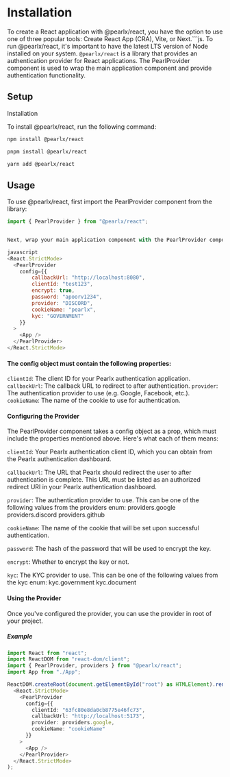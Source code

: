 # Installation

To create a React application with @pearlx/react, you have the option to use one of three popular tools: Create React App (CRA), Vite, or Next.```js. To run @pearlx/react, it's important to have the latest LTS version of Node installed on your system.
`@pearlx/react` is a library that provides an authentication provider for React applications. The PearlProvider component is used to wrap the main application component and provide authentication functionality.


## Setup

Installation

To install @pearlx/react, run the following command:

```bash
npm install @pearlx/react

pnpm install @pearlx/react

yarn add @pearlx/react
```


## Usage

To use @pearlx/react, first import the PearlProvider component from the library:

```js
import { PearlProvider } from "@pearlx/react";


Next, wrap your main application component with the PearlProvider component, passing in the required config object:

javascript
<React.StrictMode>
  <PearlProvider
    config={{
        callbackUrl: "http://localhost:8080",
        clientId: "test123",
        encrypt: true,
        password: "apoorv1234",
        provider: "DISCORD",
        cookieName: "pearlx",
        kyc: "GOVERNMENT"
    }}
  >
    <App />
  </PearlProvider>
</React.StrictMode>
```

#### The config object must contain the following properties:

`clientId`: The client ID for your Pearlx authentication application.
`callbackUrl`: The callback URL to redirect to after authentication.
`provider`: The authentication provider to use (e.g. Google, Facebook, etc.).
`cookieName`: The name of the cookie to use for authentication.

#### Configuring the Provider

The PearlProvider component takes a config object as a prop, which must include the properties mentioned above. Here's what each of them means:

`clientId`: Your Pearlx authentication client ID, which you can obtain from the Pearlx authentication dashboard.

`callbackUrl`: The URL that Pearlx should redirect the user to after authentication is complete. This URL must be listed as an authorized redirect URI in your Pearlx authentication dashboard.

`provider`: The authentication provider to use. This can be one of the following values from the providers enum:
providers.google
providers.discord
providers.github

`cookieName`: The name of the cookie that will be set upon successful authentication.

`password`: The hash of the password that will be used to encrypt the key.

`encrypt`: Whether to encrypt the key or not.

`kyc`: The KYC provider to use. This can be one of the following values from the kyc enum:
kyc.government
kyc.document



#### Using the Provider

Once you've configured the provider, you can use the provider in root of your project.

##### Example

```ts 
import React from "react";
import ReactDOM from "react-dom/client";
import { PearlProvider, providers } from "@pearlx/react";
import App from "./App";

ReactDOM.createRoot(document.getElementById("root") as HTMLElement).render(
  <React.StrictMode>
    <PearlProvider
      config={{
        clientId: "63fc80e8da0cb8775e46fc73",
        callbackUrl: "http://localhost:5173",
        provider: providers.google,
        cookieName: "cookieName"
      }}
    >
      <App />
    </PearlProvider>
  </React.StrictMode>
);
```